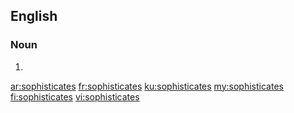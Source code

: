 ==English==

===Noun===
{{head|en|plural}}

# {{plural of|sophisticate|lang=en}}

[[ar:sophisticates]]
[[fr:sophisticates]]
[[ku:sophisticates]]
[[my:sophisticates]]
[[fi:sophisticates]]
[[vi:sophisticates]]